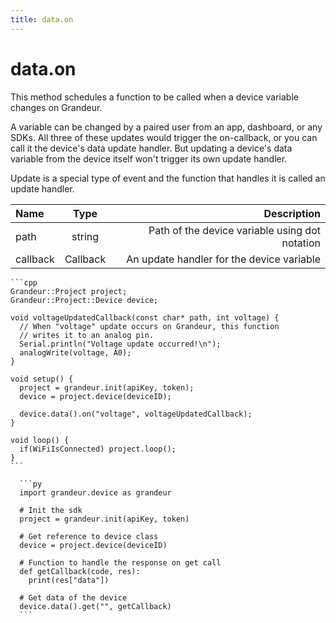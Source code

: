 ```yaml
---
title: data.on
---
```


# data.on

This method schedules a function to be called when a device variable changes on Grandeur.

A variable can be changed by a paired user from an app, dashboard, or any SDKs. All three of these updates would trigger the on-callback, or you can call it the device's data update handler. But updating a device's data variable from the device itself won't trigger its own update handler.

<Callout emoji="☑️">
 Update is a special type of event and the function that handles it is called an update handler.
</Callout>

| Name       | Type |   Description |
| :------------ | :---------: | ----------: |
| path        |    string    | Path of the device variable using dot notation|
| callback    |   Callback     |  An update handler for the device variable |


<Tabs group="tab-group-test">

  <Item value="arduino" label="Arduino">

    ```cpp
    Grandeur::Project project;
    Grandeur::Project::Device device;

    void voltageUpdatedCallback(const char* path, int voltage) {
      // When "voltage" update occurs on Grandeur, this function
      // writes it to an analog pin.
      Serial.println("Voltage update occurred!\n");
      analogWrite(voltage, A0);
    }

    void setup() {
      project = grandeur.init(apiKey, token);
      device = project.device(deviceID);

      device.data().on("voltage", voltageUpdatedCallback);
    }

    void loop() {
      if(WiFiIsConnected) project.loop();
    }
    ```

  </Item>

   <Item value="py" label="Py">

      ```py
      import grandeur.device as grandeur

      # Init the sdk
      project = grandeur.init(apiKey, token)

      # Get reference to device class
      device = project.device(deviceID)

      # Function to handle the response on get call
      def getCallback(code, res):
        print(res["data"])

      # Get data of the device
      device.data().get("", getCallback)
      ```
</Item>

</Tabs>





